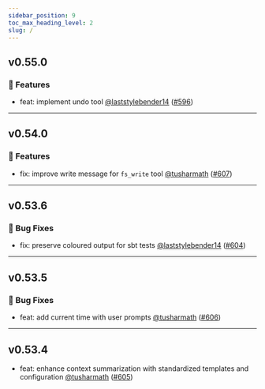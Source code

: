 ```yaml
---
sidebar_position: 9
toc_max_heading_level: 2
slug: /
---
```



<VersionUpdateCard />

## v0.55.0 

### 🚀 Features

- feat: implement undo tool [@laststylebender14](https://github.com/laststylebender14) ([#596](https://github.com/antinomyhq/forge/pull/596))


---
## v0.54.0 

### 🚀 Features

- fix: improve write message for `fs_write` tool [@tusharmath](https://github.com/tusharmath) ([#607](https://github.com/antinomyhq/forge/pull/607))


---
## v0.53.6 

### 🐛 Bug Fixes

- fix: preserve coloured output for sbt tests [@laststylebender14](https://github.com/laststylebender14) ([#604](https://github.com/antinomyhq/forge/pull/604))


---
## v0.53.5 

### 🐛 Bug Fixes

- feat: add current time with user prompts [@tusharmath](https://github.com/tusharmath) ([#606](https://github.com/antinomyhq/forge/pull/606))


---
## v0.53.4 

- feat: enhance context summarization with standardized templates and configuration [@tusharmath](https://github.com/tusharmath) ([#605](https://github.com/antinomyhq/forge/pull/605))

